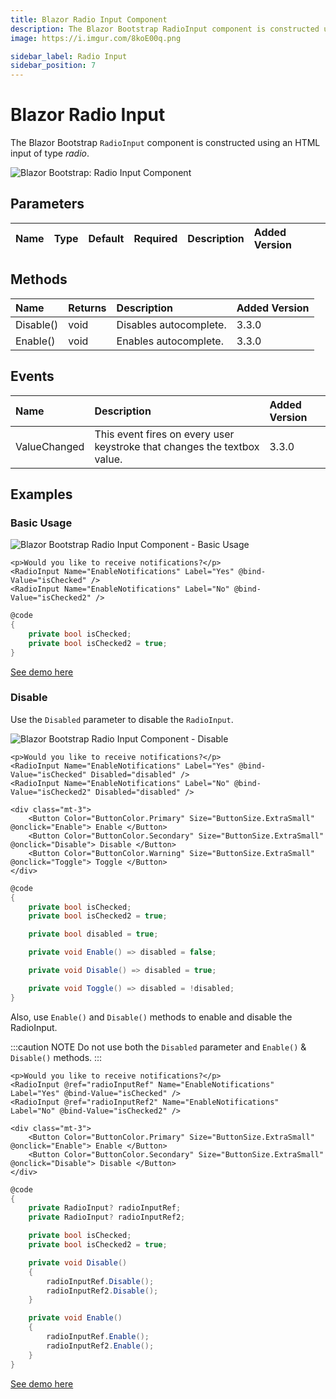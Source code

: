 ```yaml
---
title: Blazor Radio Input Component
description: The Blazor Bootstrap RadioInput component is constructed using an HTML input of type 'radio'.
image: https://i.imgur.com/8koE00q.png

sidebar_label: Radio Input
sidebar_position: 7
---
```



# Blazor Radio Input

The Blazor Bootstrap `RadioInput` component is constructed using an HTML input of type *radio*.

<CarbonAd />

<img src="https://i.imgur.com/8koE00q.png" alt="Blazor Bootstrap: Radio Input Component" />

## Parameters
| Name | Type | Default | Required | Description | Added Version |
|:--|:--|:--|:--|:--|:--|

## Methods

| Name | Returns | Description | Added Version |
|:--|:--|:--|:--|
| Disable() | void | Disables autocomplete. | 3.3.0 |
| Enable() | void | Enables autocomplete. | 3.3.0 |

## Events

| Name | Description | Added Version |
|:--|:--|:--|
| ValueChanged | This event fires on every user keystroke that changes the textbox value. | 3.3.0 |

## Examples

### Basic Usage

<img src="https://i.imgur.com/8koE00q.png" alt="Blazor Bootstrap Radio Input Component - Basic Usage" />

```cshtml {} showLineNumbers
<p>Would you like to receive notifications?</p>
<RadioInput Name="EnableNotifications" Label="Yes" @bind-Value="isChecked" />
<RadioInput Name="EnableNotifications" Label="No" @bind-Value="isChecked2" />
```

```cs {} showLineNumbers
@code
{
    private bool isChecked;
    private bool isChecked2 = true;
}
```

[See demo here](https://demos.blazorbootstrap.com/form/radio-input#basic-usage)

### Disable

Use the `Disabled` parameter to disable the `RadioInput`.

<img src="" alt="Blazor Bootstrap Radio Input Component - Disable" />

```cshtml {} showLineNumbers
<p>Would you like to receive notifications?</p>
<RadioInput Name="EnableNotifications" Label="Yes" @bind-Value="isChecked" Disabled="disabled" />
<RadioInput Name="EnableNotifications" Label="No" @bind-Value="isChecked2" Disabled="disabled" />

<div class="mt-3">
    <Button Color="ButtonColor.Primary" Size="ButtonSize.ExtraSmall" @onclick="Enable"> Enable </Button>
    <Button Color="ButtonColor.Secondary" Size="ButtonSize.ExtraSmall" @onclick="Disable"> Disable </Button>
    <Button Color="ButtonColor.Warning" Size="ButtonSize.ExtraSmall" @onclick="Toggle"> Toggle </Button>
</div>
```

```cs {} showLineNumbers
@code
{
    private bool isChecked;
    private bool isChecked2 = true;

    private bool disabled = true;

    private void Enable() => disabled = false;

    private void Disable() => disabled = true;

    private void Toggle() => disabled = !disabled;
}
```

Also, use `Enable()` and `Disable()` methods to enable and disable the RadioInput.

:::caution NOTE
Do not use both the `Disabled` parameter and `Enable()` & `Disable()` methods.
:::

```cshtml {} showLineNumbers
<p>Would you like to receive notifications?</p>
<RadioInput @ref="radioInputRef" Name="EnableNotifications" Label="Yes" @bind-Value="isChecked" />
<RadioInput @ref="radioInputRef2" Name="EnableNotifications" Label="No" @bind-Value="isChecked2" />

<div class="mt-3">
    <Button Color="ButtonColor.Primary" Size="ButtonSize.ExtraSmall" @onclick="Enable"> Enable </Button>
    <Button Color="ButtonColor.Secondary" Size="ButtonSize.ExtraSmall" @onclick="Disable"> Disable </Button>
</div>
```

```cs {} showLineNumbers
@code
{
    private RadioInput? radioInputRef;
    private RadioInput? radioInputRef2;

    private bool isChecked;
    private bool isChecked2 = true;

    private void Disable()
    {
        radioInputRef.Disable();
        radioInputRef2.Disable();
    }

    private void Enable()
    {
        radioInputRef.Enable();
        radioInputRef2.Enable();
    }
}
```

[See demo here](https://demos.blazorbootstrap.com/form/radio-input#disable)
